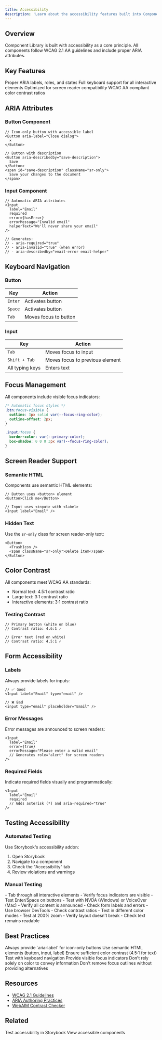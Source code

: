 ```yaml
---
title: Accessibility
description: 'Learn about the accessibility features built into Component Library'
---
```


## Overview

Component Library is built with accessibility as a core principle. All components follow WCAG 2.1 AA guidelines and include proper ARIA attributes.

## Key Features

<CardGroup cols={2}>
  <Card title="ARIA Attributes" icon="universal-access">
    Proper ARIA labels, roles, and states
  </Card>
  <Card title="Keyboard Navigation" icon="keyboard">
    Full keyboard support for all interactive elements
  </Card>
  <Card title="Screen Readers" icon="audio-description">
    Optimized for screen reader compatibility
  </Card>
  <Card title="Color Contrast" icon="eye">
    WCAG AA compliant color contrast ratios
  </Card>
</CardGroup>

## ARIA Attributes

### Button Component

```tsx
// Icon-only button with accessible label
<Button aria-label="Close dialog">
  ×
</Button>

// Button with description
<Button aria-describedby="save-description">
  Save
</Button>
<span id="save-description" className="sr-only">
  Save your changes to the document
</span>
```

### Input Component

```tsx
// Automatic ARIA attributes
<Input
  label="Email"
  required
  error={hasError}
  errorMessage="Invalid email"
  helperText="We'll never share your email"
/>

// Generates:
// - aria-required="true"
// - aria-invalid="true" (when error)
// - aria-describedby="email-error email-helper"
```

## Keyboard Navigation

### Button

| Key | Action |
|-----|--------|
| `Enter` | Activates button |
| `Space` | Activates button |
| `Tab` | Moves focus to button |

### Input

| Key | Action |
|-----|--------|
| `Tab` | Moves focus to input |
| `Shift + Tab` | Moves focus to previous element |
| All typing keys | Enters text |

## Focus Management

All components include visible focus indicators:

```css
/* Automatic focus styles */
.btn:focus-visible {
  outline: 3px solid var(--focus-ring-color);
  outline-offset: 2px;
}

.input:focus {
  border-color: var(--primary-color);
  box-shadow: 0 0 0 3px var(--focus-ring-color);
}
```

## Screen Reader Support

### Semantic HTML

Components use semantic HTML elements:

```tsx
// Button uses <button> element
<Button>Click me</Button>

// Input uses <input> with <label>
<Input label="Email" />
```

### Hidden Text

Use the `sr-only` class for screen reader-only text:

```tsx
<Button>
  <TrashIcon />
  <span className="sr-only">Delete item</span>
</Button>
```

## Color Contrast

All components meet WCAG AA standards:

- Normal text: 4.5:1 contrast ratio
- Large text: 3:1 contrast ratio
- Interactive elements: 3:1 contrast ratio

### Testing Contrast

```tsx
// Primary button (white on blue)
// Contrast ratio: 4.6:1 ✓

// Error text (red on white)
// Contrast ratio: 4.5:1 ✓
```

## Form Accessibility

### Labels

Always provide labels for inputs:

```tsx
// ✅ Good
<Input label="Email" type="email" />

// ❌ Bad
<input type="email" placeholder="Email" />
```

### Error Messages

Error messages are announced to screen readers:

```tsx
<Input
  label="Email"
  error={true}
  errorMessage="Please enter a valid email"
  // Generates role="alert" for screen readers
/>
```

### Required Fields

Indicate required fields visually and programmatically:

```tsx
<Input
  label="Email"
  required
  // Adds asterisk (*) and aria-required="true"
/>
```

## Testing Accessibility

### Automated Testing

Use Storybook's accessibility addon:

1. Open Storybook
2. Navigate to a component
3. Check the "Accessibility" tab
4. Review violations and warnings

### Manual Testing

<AccordionGroup>
  <Accordion title="Keyboard Navigation">
    - Tab through all interactive elements
    - Verify focus indicators are visible
    - Test Enter/Space on buttons
  </Accordion>
  
  <Accordion title="Screen Reader">
    - Test with NVDA (Windows) or VoiceOver (Mac)
    - Verify all content is announced
    - Check form labels and errors
  </Accordion>
  
  <Accordion title="Color Contrast">
    - Use browser DevTools
    - Check contrast ratios
    - Test in different color modes
  </Accordion>
  
  <Accordion title="Zoom">
    - Test at 200% zoom
    - Verify layout doesn't break
    - Check text remains readable
  </Accordion>
</AccordionGroup>

## Best Practices

<Check>
  Always provide `aria-label` for icon-only buttons
</Check>

<Check>
  Use semantic HTML elements (button, input, label)
</Check>

<Check>
  Ensure sufficient color contrast (4.5:1 for text)
</Check>

<Check>
  Test with keyboard navigation
</Check>

<Check>
  Provide visible focus indicators
</Check>

<Warning>
  Don't rely solely on color to convey information
</Warning>

<Warning>
  Don't remove focus outlines without providing alternatives
</Warning>

## Resources

- [WCAG 2.1 Guidelines](https://www.w3.org/WAI/WCAG21/quickref/)
- [ARIA Authoring Practices](https://www.w3.org/WAI/ARIA/apg/)
- [WebAIM Contrast Checker](https://webaim.org/resources/contrastchecker/)

## Related

<CardGroup cols={2}>
  <Card
    title="Storybook A11y"
    icon="book"
    href="https://components.abdalkader.dev"
  >
    Test accessibility in Storybook
  </Card>
  <Card
    title="Components"
    icon="grid"
    href="/components/button"
  >
    View accessible components
  </Card>
</CardGroup>